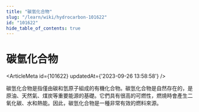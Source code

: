 ```yaml
---
title: "碳氫化合物"
slug: "/learn/wiki/hydrocarbon-101622"
id: "101622"
hide_table_of_contents: true
---
```



# 碳氫化合物

<ArticleMeta id={101622} updatedAt={'2023-09-26 13:58:58'} />
<div className='border-solid border-b border-t-0 my-4 border-[var(--ifm-color-gray-300)]' />

碳氫化合物是指僅由碳和氫原子組成的有機化合物。碳氫化合物是自然存在的，是原油、天然氣、煤炭等重要能源的基礎。它們具有很高的可燃性，燃燒時會產生二氧化碳、水和熱能。因此，碳氫化合物是一種非常有效的燃料來源。
